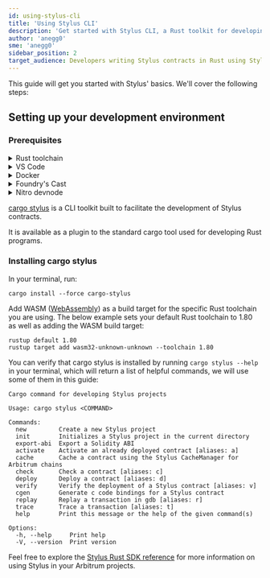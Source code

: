 ```yaml
---
id: using-stylus-cli
title: 'Using Stylus CLI'
description: 'Get started with Stylus CLI, a Rust toolkit for developing Stylus contracts'
author: 'anegg0'
sme: 'anegg0'
sidebar_position: 2
target_audience: Developers writing Stylus contracts in Rust using Stylus
---
```


This guide will get you started with <a data-quicklook-from="stylus">Stylus</a>' basics. We'll cover the following steps:

## Setting up your development environment

### Prerequisites

<details>
<summary>Rust toolchain</summary>

Follow the instructions on [Rust Lang's installation page](https://www.rust-lang.org/tools/install) to install a complete Rust toolchain (v1.81 or older, v1.82 is currently not supported) on your system. After installation, ensure you can access the programs `rustup`, `rustc`, and `cargo` from your preferred terminal application.

</details>

<details>
<summary>VS Code</summary>

We recommend [VSCode](https://code.visualstudio.com/) as the IDE of choice for its excellent Rust support, but feel free to use another text editor or IDE if you're comfortable with those.

Some helpful VS Code extensions for Rust development:

- [rust-analyzer](https://marketplace.visualstudio.com/items?itemName=rust-lang.rust-analyzer): Provides advanced features like smart code completion and on-the-fly error checks
- [Error Lens](https://marketplace.visualstudio.com/items?itemName=usernamehw.errorlens): Immediately highlights errors and warnings in your code
- [Even Better TOML](https://marketplace.visualstudio.com/items?itemName=tamasfe.even-better-toml): Improves syntax highlighting and other features for TOML files, often used in Rust projects
- [Dependi](https://marketplace.visualstudio.com/items?itemName=fill-labs.dependi): Helps manage Rust crate versions directly from the editor

 </details>

<details>
<summary>Docker</summary>

The testnode we will use as well as some `cargo stylus` commands require Docker to operate.

You can download Docker from [Docker's website](https://www.docker.com/products/docker-desktop).

</details>

<details>
<summary>Foundry's Cast</summary>

[Foundry's Cast](https://book.getfoundry.sh/cast/) is a command-line tool that allows you to interact with your EVM contracts.

</details>

<details>
<summary>Nitro devnode</summary>

Stylus is available on Arbitrum Sepolia, but we'll use nitro devnode which has a pre-funded wallet saving us the effort of wallet provisioning or running out of tokens to send transactions.

```shell title="Install your devnode"
git clone https://github.com/OffchainLabs/nitro-devnode.git
cd nitro-devnode
```

```shell title="Launch your devnode"
./run-dev-node.sh
```

</details>

[cargo stylus](https://github.com/OffchainLabs/cargo-stylus/blob/main/main/VALID_WASM.md) is a CLI toolkit built to facilitate the development of Stylus contracts.

It is available as a plugin to the standard cargo tool used for developing Rust programs.

### Installing cargo stylus

In your terminal, run:

```shell
cargo install --force cargo-stylus
```

Add WASM ([WebAssembly](https://webassembly.org/)) as a build target for the specific Rust toolchain you are using. The below example sets your default Rust toolchain to 1.80 as well as adding the WASM build target:

```shell
rustup default 1.80
rustup target add wasm32-unknown-unknown --toolchain 1.80
```

You can verify that cargo stylus is installed by running `cargo stylus --help` in your terminal, which will return a list of helpful commands, we will use some of them in this guide:

```shell title="cargo stylus --help returns:"
Cargo command for developing Stylus projects

Usage: cargo stylus <COMMAND>

Commands:
  new         Create a new Stylus project
  init        Initializes a Stylus project in the current directory
  export-abi  Export a Solidity ABI
  activate    Activate an already deployed contract [aliases: a]
  cache       Cache a contract using the Stylus CacheManager for Arbitrum chains
  check       Check a contract [aliases: c]
  deploy      Deploy a contract [aliases: d]
  verify      Verify the deployment of a Stylus contract [aliases: v]
  cgen        Generate c code bindings for a Stylus contract
  replay      Replay a transaction in gdb [aliases: r]
  trace       Trace a transaction [aliases: t]
  help        Print this message or the help of the given command(s)

Options:
  -h, --help     Print help
  -V, --version  Print version
```

Feel free to explore the [Stylus Rust SDK reference](./reference/overview) for more information on using Stylus in your Arbitrum projects.
